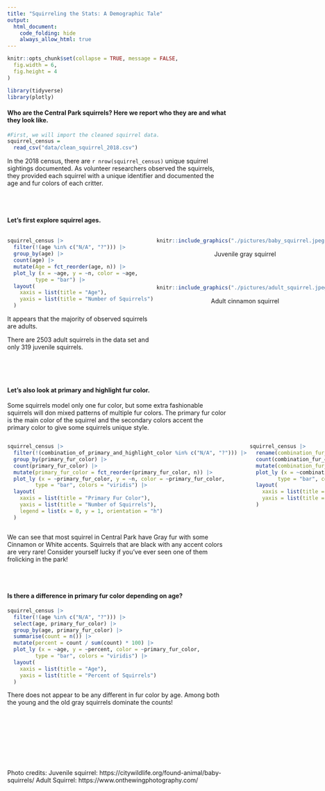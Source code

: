 ```yaml
---
title: "Squirreling the Stats: A Demographic Tale"
output: 
  html_document:
    code_folding: hide
    always_allow_html: true
---
```



```r
knitr::opts_chunk$set(collapse = TRUE, message = FALSE, 
  fig.width = 6,    
  fig.height = 4    
)
```

```r
library(tidyverse)
library(plotly)
```

#### Who are the Central Park squirrels? Here we report who they are and what they look like. 


```r
#First, we will import the cleaned squirrel data. 
squirrel_census = 
  read_csv("data/clean_squirrel_2018.csv")
```

In the 2018 census, there are `r nrow(squirrel_census)` unique squirrel sightings documented. As volunteer researchers observed the squirrels, they provided each squirrel with a unique identifier and documented the age and fur colors of each critter. 

<br><br> 

#### Let's first explore squirrel ages. 

:::: {style="display: flex;"}

::: {}

```r
squirrel_census |> 
  filter(!(age %in% c("N/A", "?"))) |> 
  group_by(age) |> 
  count(age) |> 
  mutate(Age = fct_reorder(age, n)) |> 
  plot_ly (x = ~age, y = ~n, color = ~age,
         type = "bar") |> 
  layout(
    xaxis = list(title = "Age"),   
    yaxis = list(title = "Number of Squirrels") 
  )
```
It appears that the majority of observed squirrels are adults. 

There are 2503 adult squirrels in the data set and only 319 juvenile squirrels. 

:::


:::{}
```r
knitr::include_graphics("./pictures/baby_squirrel.jpeg")
```
<center style="font-size: 14px;"> Juvenile gray squirrel </center>
<br><br> 

```r
knitr::include_graphics("./pictures/adult_squirrel.jpeg")
```
<center style="font-size: 14px;"> Adult cinnamon squirrel </center>
:::

::::

<br><br> 

#### Let's also look at primary and highlight fur color.

Some squirrels model only one fur color, but some extra fashionable squirrels will don mixed patterns of multiple fur colors. The primary fur color is the main color of the squirrel and the secondary colors accent the primary color to give some squirrels unique style. 

:::: {style="display: flex;"}

::: {}


```r
squirrel_census |> 
  filter(!(combination_of_primary_and_highlight_color %in% c("N/A", "?"))) |> 
  group_by(primary_fur_color) |> 
  count(primary_fur_color) |> 
  mutate(primary_fur_color = fct_reorder(primary_fur_color, n)) |> 
  plot_ly (x = ~primary_fur_color, y = ~n, color = ~primary_fur_color,
         type = "bar", colors = "viridis") |> 
  layout(
    xaxis = list(title = "Primary Fur Color"),   
    yaxis = list(title = "Number of Squirrels"), 
    legend = list(x = 0, y = 1, orientation = "h")
  )
```
:::

::: {}

```r
squirrel_census |> 
  rename(combination_fur_color = combination_of_primary_and_highlight_color) |> 
  count(combination_fur_color) |> 
  mutate(combination_fur_color = fct_reorder(combination_fur_color, n)) |> 
  plot_ly (x = ~combination_fur_color, y = ~n, color = ~combination_fur_color,
         type = "bar", colors = "viridis") |> 
  layout(
    xaxis = list(title = "All Fur Colors",showticklabels = FALSE),   
    yaxis = list(title = "Number of Squirrels") 
  )
```
:::

::::

We can see that most squirrel in Central Park have Gray fur with some Cinnamon or White accents. Squirrels that are black with any accent colors are very rare! Consider yourself lucky if you've ever seen one of them frolicking in the park!


<br><br> 



#### Is there a difference in primary fur color depending on age? 

```r
squirrel_census |> 
  filter(!(age %in% c("N/A", "?"))) |>
  select(age, primary_fur_color) |> 
  group_by(age, primary_fur_color) |> 
  summarise(count = n()) |> 
  mutate(percent = count / sum(count) * 100) |> 
  plot_ly (x = ~age, y = ~percent, color = ~primary_fur_color,
         type = "bar", colors = "viridis") |> 
  layout(
    xaxis = list(title = "Age"),   
    yaxis = list(title = "Percent of Squirrels") 
  )
```

There does not appear to be any different in fur color by age. Among both the young and the old gray squirrels dominate the counts!

<br><br> 

<br><br> 
---
Photo credits: 
Juvenile squirrel: https://citywildlife.org/found-animal/baby-squirrels/
Adult Squirrel: https://www.onthewingphotography.com/ 
